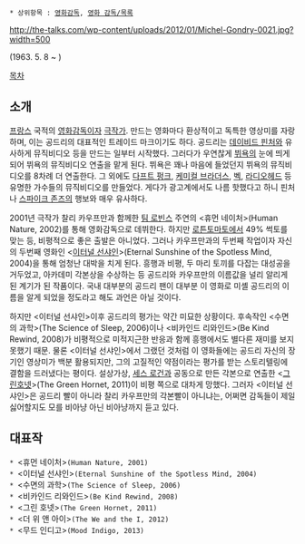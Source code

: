  * 상위항목 : [[영화감독]], [[영화 감독/목록]]

http://the-talks.com/wp-content/uploads/2012/01/Michel-Gondry-0021.jpg?width=500

{{{+2 Michel Gondry}}}  (1963. 5. 8 ~ )

[[목차]]
== 소개 ==
[[프랑스]] 국적의 [[영화감독]]이자 [[극작가]]. 만드는 영화마다 환상적이고 독특한 영상미를 자랑하며, 이는 공드리의 대표적인 트레이드 마크이기도 하다. 공드리는 [[데이비드 핀처]]와 유사하게 뮤직비디오 등을 만드는 일부터 시작했다. 그러다가 우연찮게 [[뷔욕]]의 눈에 띄게 되어 뷔욕의 뮤직비디오 연출을 맡게 된다. 뷔욕은 꽤나 마음에 들었던지 뷔욕의 뮤직비디오를 8차례 더 연출한다. 그 외에도 [[다프트 펑크]], [[케미컬 브라더스]], [[벡]], [[라디오헤드]] 등 유명한 가수들의 뮤직비디오를 만들었다. 게다가 광고계에서도 나름 핫했다고 하니 핀처나 [[스파이크 존즈]]의 행보와 매우 유사하다.

2001년 극작가 찰리 카우프만과 함께한 [[팀 로빈스]] 주연의 <휴먼 네이처>(Human Nature, 2002)를 통해 영화감독으로 데뷔한다. 하지만 [[로튼토마토]]에서 49% 썩토를 맞는 등, 비평적으로 좋은 출발은 아니었다. 그러나 카우프만과의 두번째 작업이자 자신의 두번째 영화인 <[[이터널 선샤인]]>(Eternal Sunshine of the Spotless Mind, 2004)을 통해 엄청난 대박을 치게 된다. 흥행과 비평, 두 마리 토끼를 다잡는 대성공을 거두었고, 아카데미 각본상을 수상하는 등 공드리와 카우프만의 이름값을 널리 알리게 된 계기가 된 작품이다. 국내 대부분의 공드리 팬이 대부분 이 영화로 미셸 공드리의 이름을 알게 되었을 정도라고 해도 과언은 아닐 것이다.

하지만 <이터널 선샤인>이후 공드리의 평가는 약간 미묘한 상황이다. 후속작인 <수면의 과학>(The Science of Sleep, 2006)이나 <비카인드 리와인드>(Be Kind Rewind, 2008)가 비평적으로 미적지근한 반응과 함께 흥행에서도 별다른 재미를 보지 못했기 때문. 물론 <이터널 선샤인>에서 그랬던 것처럼 이 영화들에는 공드리 자신의 장기인 영상미가 백분 활용되지만, 그의 고질적인 약점이라는 평가를 받는 스토리텔링에 결함을 드러냈다는 평이다. 설상가상, [[세스 로건]]과 공동으로 만든 각본으로 연출한 <[[그린호넷]]>(The Green Hornet, 2011)이 비평 쪽으로 대차게 망했다. 그러자 <이터널 선샤인>은 공드리 빨이 아니라 찰리 카우프만의 각본빨이 아니냐는, 어쩌면 감독들이 제일 싫어할지도 모를 비아냥 아닌 비아냥까지 듣고 있다.

== 대표작 ==
 * <휴먼 네이처>(Human Nature, 2001)
 * <이터널 선샤인>(Eternal Sunshine of the Spotless Mind, 2004)
 * <수면의 과학>(The Science of Sleep, 2006)
 * <비카인드 리와인드>(Be Kind Rewind, 2008)
 * <그린 호넷>(The Green Hornet, 2011)
 * <더 위 앤 아이>(The We and the I, 2012)
 * <무드 인디고>(Mood Indigo, 2013)
